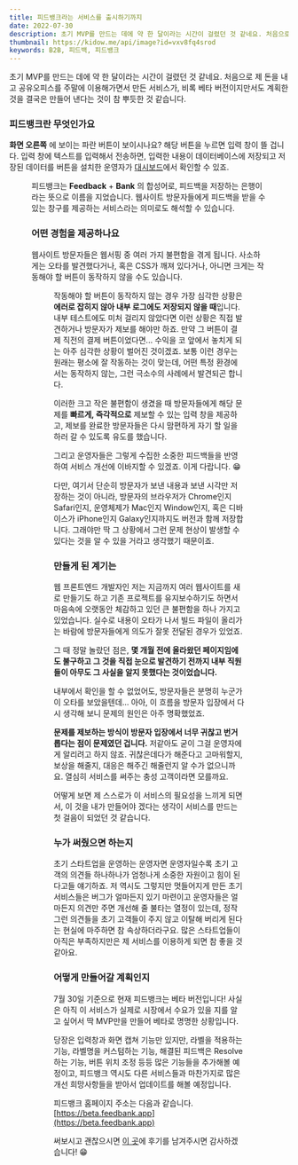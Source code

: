 ```yaml
---
title: 피드뱅크라는 서비스를 출시하기까지
date: 2022-07-30
description: 초기 MVP를 만드는 데에 약 한 달이라는 시간이 걸렸던 것 같네요. 처음으로 제 돈을 내고 공유오피스를 주말에 이용해가면서 만든 서비스가, 비록 베타 버전이지만서도 계획한 것을 결국은 만들어 낸다는 것이 참 뿌듯한 것 같습니다.
thumbnail: https://kidow.me/api/image?id=vxv8fq4srod
keywords: B2B, 피드백, 피드뱅크
---
```



<Frontmatter />
<ShareButtons />
<BackTop />

초기 MVP를 만드는 데에 약 한 달이라는 시간이 걸렸던 것 같네요. 처음으로 제 돈을 내고 공유오피스를 주말에 이용해가면서 만든 서비스가, 비록 베타 버전이지만서도 계획한 것을 결국은 만들어 낸다는 것이 참 뿌듯한 것 같습니다.

### 피드뱅크란 무엇인가요

**화면 오른쪽** 에 보이는 파란 버튼이 보이시나요? 해당 버튼을 누르면 입력 창이 뜰 겁니다. 입력 창에 텍스트를 입력해서 전송하면, 입력한 내용이 데이터베이스에 저장되고 저장된 데이터를 버튼을 설치한 운영자가 [대시보드](https://beta.dashboard.feedbank.app)에서 확인할 수 있죠.

<Figure
  caption="역사를 쓰게 될(?) 피드뱅크의 초기 버전."
  image="/contents/9/feedbank.png"
/>

피드뱅크는 **Feedback** + **Bank** 의 합성어로, 피드백을 저장하는 은행이라는 뜻으로 이름을 지었습니다. 웹사이트 방문자들에게 피드백을 받을 수 있는 창구를 제공하는 서비스라는 의미로도 해석할 수 있습니다.

### 어떤 경험을 제공하나요

웹사이트 방문자들은 웹서핑 중 여러 가지 불편함을 겪게 됩니다. 사소하게는 오타를 발견했다거나, 혹은 CSS가 깨져 있다거나, 아니면 크게는 작동해야 할 버튼이 동작하지 않을 수도 있습니다.

<Figure
  caption="방문자가 이상한 점을 발견했다."
  image="https://media.giphy.com/media/oVuhndndj9iZHVzXMA/giphy.gif"
/>

작동해야 할 버튼이 동작하지 않는 경우 가장 심각한 상황은 **에러로 잡히지 않아 내부 로그에도 저장되지 않을 때**입니다. 내부 테스트에도 미처 걸리지 않았다면 이런 상황은 직접 발견하거나 방문자가 제보를 해야만 하죠. 만약 그 버튼이 결제 직전의 결제 버튼이었다면... 수익을 코 앞에서 놓치게 되는 아주 심각한 상황이 벌어진 것이겠죠. 보통 이런 경우는 원래는 평소에 잘 작동하는 것이 맞는데, 어떤 특정 환경에서는 동작하지 않는, 그런 극소수의 사례에서 발견되곤 합니다.

이러한 크고 작은 불편함이 생겼을 때 방문자들에게 해당 문제를 **빠르게, 즉각적으로** 제보할 수 있는 입력 창을 제공하고, 제보를 완료한 방문자들은 다시 맘편하게 자기 할 일을 하러 갈 수 있도록 유도를 했습니다.

그리고 운영자들은 그렇게 수집한 소중한 피드백들을 반영하여 서비스 개선에 이바지할 수 있겠죠. 이게 다랍니다. 😁

다만, 여기서 단순히 방문자가 보낸 내용과 보낸 시각만 저장하는 것이 아니라, 방문자의 브라우저가 Chrome인지 Safari인지, 운영체제가 Mac인지 Window인지, 혹은 디바이스가 iPhone인지 Galaxy인지까지도 버전과 함께 저장합니다. 그래야만 딱 그 상황에서 그런 문제 현상이 발생할 수 있다는 것을 알 수 있을 거라고 생각했기 때문이죠.

### 만들게 된 계기는

웹 프론트엔드 개발자인 저는 지금까지 여러 웹사이트를 새로 만들기도 하고 기존 프로젝트를 유지보수하기도 하면서 마음속에 오랫동안 체감하고 있던 큰 불편함을 하나 가지고 있었습니다. 실수로 내용이 오타가 나서 빌드 파일이 올리가는 바람에 방문자들에게 의도가 잘못 전달된 경우가 있었죠.

그 때 정말 놀랐던 점은, **몇 개월 전에 올라왔던 페이지임에도 불구하고 그 것을 직접 눈으로 발견하기 전까지 내부 직원들이 아무도 그 사실을 알지 못했다는 것이었습니다.**

내부에서 확인을 할 수 없었어도, 방문자들은 분명히 누군가 이 오타를 보았을텐데... 아아, 이 흐름을 방문자 입장에서 다시 생각해 보니 문제의 원인은 아주 명확했었죠.

**문제를 제보하는 방식이 방문자 입장에서 너무 귀찮고 번거롭다는 점이 문제였던 겁니다.** 저같아도 굳이 그걸 운영자에게 알리려고 하지 않죠. 귀찮은데다가 해준다고 고마워할지, 보상을 해줄지, 대응은 해주긴 해줄런지 알 수가 없으니까요. 열심히 서비스를 써주는 충성 고객이라면 모를까요.

어떻게 보면 제 스스로가 이 서비스의 필요성을 느끼게 되면서, 이 것을 내가 만들어야 겠다는 생각이 서비스를 만드는 첫 걸음이 되었던 것 같습니다.

### 누가 써줬으면 하는지

초기 스타트업을 운영하는 운영자면 운영자일수록 초기 고객의 의견들 하나하나가 엄청나게 소중한 자원이고 힘이 된다고들 얘기하죠. 저 역시도 그렇지만 멋들어지게 만든 초기 서비스들은 버그가 얼마든지 있기 마련이고 운영자들은 얼마든지 의견만 주면 개선해 줄 불타는 열정이 있는데, 정작 그런 의견들을 초기 고객들이 주지 않고 이탈해 버리게 된다는 현실에 마주하면 참 속상하더라구요. 많은 스타트업들이 아직은 부족하지만은 제 서비스를 이용하게 되면 참 좋을 것 같아요.

### 어떻게 만들어갈 계획인지

7월 30일 기준으로 현재 피드뱅크는 베타 버전입니다! 사실은 아직 이 서비스가 실제로 시장에서 수요가 있을 지를 알고 싶어서 딱 MVP만을 만들어 베타로 명명한 상황입니다.

당장은 입력창과 화면 캡쳐 기능만 있지만, 라벨을 적용하는 기능, 라벨명을 커스텀하는 기능, 해결된 피드백은 Resolve하는 기능, 버튼 위치 조정 등등 많은 기능들을 추가해볼 예정이고, 피드뱅크 역시도 다른 서비스들과 마찬가지로 많은 개선 희망사항들을 받아서 업데이트를 해볼 예정입니다.

피드뱅크 홈페이지 주소는 다음과 같습니다. [https://beta.feedbank.app](https://beta.feedbank.app)

써보시고 괜찮으시면 [이 곳](https://beta.dashboard.feedbank.app)에 후기를 남겨주시면 감사하겠습니다! 😁

<Comment />
